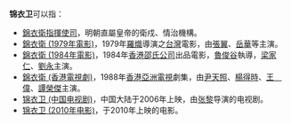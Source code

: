 {{disambig|Cat=三字中國相關消歧義}}
'''锦衣卫'''可以指：
*[[錦衣衛指揮使司|錦衣衛指揮使司]]，明朝直屬皇帝的衛戍、情治機構。
*[[錦衣衛_(1979年電影)|錦衣衛 (1979年電影)]]，1979年[[羅熾|羅熾]]導演之[[台灣|台灣]]電影，由[[張翼_(香港演員)|張翼]]、[[岳華|岳華]]等主演。
*[[錦衣衛_(1984年電影)|錦衣衛 (1984年電影)]]，1984年[[香港|香港]][[邵氏公司|邵氏公司]]出品電影，[[魯俊谷|魯俊谷]]執導，[[梁家仁|梁家仁]]、[[劉永_(演員)|劉永]]主演。
*[[錦衣衛_(香港電視劇)|錦衣衛 (香港電視劇)]]，1988年[[香港|香港]][[亞洲電視|亞洲電視]]劇集，由[[尹天照|尹天照]]、[[楊得時|楊得時]]、[[王偉_(香港)|王　偉]]、[[譚榮傑|譚榮傑]]主演。
*[[锦衣卫_(中国电视剧)|锦衣卫 (中国电视剧)]]，中国大陆于2006年上映，由[[张黎|张黎]]导演的电视剧。
*[[锦衣卫_(2010年电影)|锦衣卫 (2010年电影)]]，于2010年上映的电影。